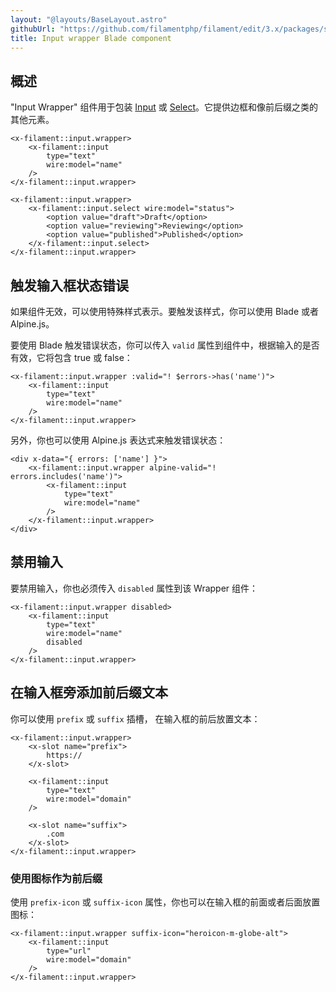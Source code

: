 ```yaml
---
layout: "@layouts/BaseLayout.astro"
githubUrl: "https://github.com/filamentphp/filament/edit/3.x/packages/support/docs/09-blade-components/02-input-wrapper.md"
title: Input wrapper Blade component
---
```


## 概述

"Input Wrapper" 组件用于包装 [Input](input) 或 [Select](select)。它提供边框和像前后缀之类的其他元素。

```blade
<x-filament::input.wrapper>
    <x-filament::input
        type="text"
        wire:model="name"
    />
</x-filament::input.wrapper>

<x-filament::input.wrapper>
    <x-filament::input.select wire:model="status">
        <option value="draft">Draft</option>
        <option value="reviewing">Reviewing</option>
        <option value="published">Published</option>
    </x-filament::input.select>
</x-filament::input.wrapper>
```

## 触发输入框状态错误

如果组件无效，可以使用特殊样式表示。要触发该样式，你可以使用 Blade 或者 Alpine.js。

要使用 Blade 触发错误状态，你可以传入 `valid` 属性到组件中，根据输入的是否有效，它将包含 true 或 false：

```blade
<x-filament::input.wrapper :valid="! $errors->has('name')">
    <x-filament::input
        type="text"
        wire:model="name"
    />
</x-filament::input.wrapper>
```

另外，你也可以使用 Alpine.js 表达式来触发错误状态：

```blade
<div x-data="{ errors: ['name'] }">
    <x-filament::input.wrapper alpine-valid="! errors.includes('name')">
        <x-filament::input
            type="text"
            wire:model="name"
        />
    </x-filament::input.wrapper>
</div>
```

## 禁用输入

要禁用输入，你也必须传入 `disabled` 属性到该 Wrapper 组件：

```blade
<x-filament::input.wrapper disabled>
    <x-filament::input
        type="text"
        wire:model="name"
        disabled
    />
</x-filament::input.wrapper>
```

## 在输入框旁添加前后缀文本

你可以使用 `prefix` 或 `suffix` 插槽， 在输入框的前后放置文本：

```blade
<x-filament::input.wrapper>
    <x-slot name="prefix">
        https://
    </x-slot>

    <x-filament::input
        type="text"
        wire:model="domain"
    />

    <x-slot name="suffix">
        .com
    </x-slot>
</x-filament::input.wrapper>
```

### 使用图标作为前后缀

使用 `prefix-icon` 或 `suffix-icon` 属性，你也可以在输入框的前面或者后面放置图标：

```blade
<x-filament::input.wrapper suffix-icon="heroicon-m-globe-alt">
    <x-filament::input
        type="url"
        wire:model="domain"
    />
</x-filament::input.wrapper>
```
